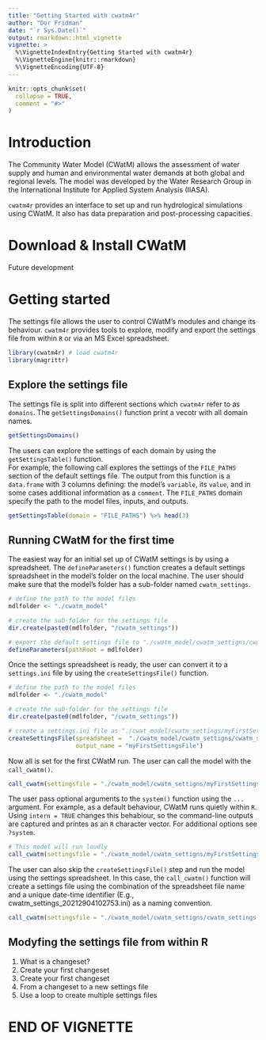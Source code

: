 ```yaml
---
title: "Getting Started with cwatm4r"
author: "Dor Fridman"
date: "`r Sys.Date()`"
output: rmarkdown::html_vignette
vignette: >
  %\VignetteIndexEntry{Getting Started with cwatm4r}
  %\VignetteEngine{knitr::rmarkdown}
  %\VignetteEncoding{UTF-8}
---
```


```r
knitr::opts_chunk$set(
  collapse = TRUE,
  comment = "#>"
)
```

# Introduction

<p>
The Community Water Model (CWatM) allows the assessment of water supply and human and environmental water demands at both global and regional levels. The model was developed by the Water Research Group in the International Institute for Applied System Analysis (IIASA).
</p>
<p>
`cwatm4r` provides an interface to set up and run hydrological simulations using CWatM. It also has data preparation and post-processing capacities.
</p>


# Download & Install CWatM

<p> Future development</p>

# Getting started

<p>
The settings file allows the user to control CWatM's modules and change its behaviour. `cwatm4r` provides tools to explore, modify and export the settings file from within `R` or via an MS Excel spreadsheet. 
```r
library(cwatm4r) # load cwatm4r
library(magrittr)
```
</p>

## Explore the settings file
<p>
The settings file is split into different sections which `cwatm4r` refer to as `domains`. The `getSettingsDomains()` function print a vecotr with all domain names.
```r
getSettingsDomains()
```
The users can explore the settings of each domain by  using the `getSettingsTable()` function. <br />
For example, the following call explores the settings of the `FILE_PATHS` section of the default settings file. 
The output from this function is a `data.frame` with 3 columns defining: the model's `variable`, its `value`, and in some cases additional information as a `comment`.
The `FILE_PATHS` domain specify the path to the model files, inputs, and outputs.

```r
getSettingsTable(domain = "FILE_PATHS") %>% head(3)
```
</p>

## Running CWatM for the first time
<p>
The easiest way for an initial set up of CWatM settings is by using a spreadsheet. The `defineParameters()` function creates a default settings spreadsheet in the model's folder on the local machine. The user should make sure that the model's folder has a sub-folder named `cwatm_settings`.
</p>
```r
# define the path to the model files
mdlfolder <- "./cwatm_model"

# create the sub-folder for the settings file
dir.create(paste0(mdlfolder, "/cwatm_settings")) 

# export the default settings file to "./cwatm_model/cwatm_settigns/cwatm_settings.xlsx"
defineParameters(pathRoot = mdlfolder) 

```
<p>
Once the settings spreadsheet is ready, the user can convert it to a `settings.ini` file by using the `createSettingsFile()` function. 
```r
# define the path to the model files
mdlfolder <- "./cwatm_model"

# create the sub-folder for the settings file
dir.create(paste0(mdlfolder, "/cwatm_settings")) 

# create a settings.ini file as "./cwat_model/cwatm_settings/myFirstSettingsFile.ini"
createSettingsFile(spreadsheet =  "./cwatm_model/cwatm_settigns/cwatm_settings.xlsx", 
                   output_name = "myFirstSettingsFile") 

```

</p>

<p>
Now all is set for the first CWatM run. The user can call the model with the `call_cwatm()`.
</p>

```r
call_cwatm(settingsfile = "./cwatm_model/cwatm_settigns/myFirstSettingsFile.ini") 

```

<p>
The user pass optional arguments to the `system()` function using the `...` argument. For example, as a default behaviour, CWatM runs quietly within `R`. Using `intern = TRUE` changes this behabiour, so the command-line outputs are captured and printes as an `R` character vector. For additional options see `?system`.
</p>

```r
# This model will run loudly
call_cwatm(settingsfile = "./cwatm_model/cwatm_settigns/myFirstSettingsFile.ini", intern = TRUE) 

```

<p>
The user can also skip the `createSettingsFile()` step and run the model using the settings spreadsheet. In this case, the `call_cwatm()` function will create a settings file using the combination of the spreadsheet file name and a unique date-time identifier (E.g., cwatm_settings_20212904102753.ini) as a naming convention. <br />
</p>


```r
call_cwatm(settingsfile = "./cwatm_model/cwatm_settigns/cwatm_settings.xlsx")

```

</p>

## Modyfing the settings file from within R

<ol>
  <li>What is a changeset?</li>
  <li>Create your first changeset</li>
  <li>Create your first changeset</li>
  <li>From a changeset to a new settings file</li>
  <li>Use a loop to create multiple settings files</li>
</ol>

# END OF VIGNETTE
